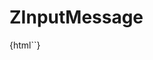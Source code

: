 
<Meta
  title="Inputs/ZInputMessage"
  component="z-input-message"
/>

# ZInputMessage

<Preview>
  <Story name="ZInputMessage-sample">
    {html`<z-input-message
      aria-label="${text("message", "Messaggio")}"
      message="${text("message", "Messaggio")}"
      status="${text("status", "error")}"
    ></z-input-message>`}
  </Story>
</Preview>

<Props of="z-input-message" />
